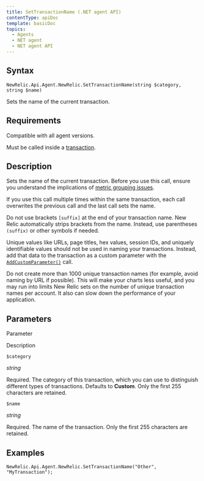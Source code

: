 ```yaml
---
title: SetTransactionName (.NET agent API)
contentType: apiDoc
template: basicDoc
topics:
  - Agents
  - NET agent
  - NET agent API
---
```


## Syntax

```
NewRelic.Api.Agent.NewRelic.SetTransactionName(string $category, string $name)
```

Sets the name of the current transaction.

## Requirements

Compatible with all agent versions.

Must be called inside a [transaction](/docs/accounts-partnerships/education/getting-started-new-relic/glossary#transaction).

## Description

Sets the name of the current transaction. Before you use this call, ensure you understand the implications of [metric grouping issues](/docs/agents/manage-apm-agents/troubleshooting/metric-grouping-issues).

If you use this call multiple times within the same transaction, each call overwrites the previous call and the last call sets the name.

<div className="callout-important">

Do not use brackets `[suffix]` at the end of your transaction name. New Relic automatically strips brackets from the name. Instead, use parentheses `(suffix)` or other symbols if needed.

</div>

Unique values like URLs, page titles, hex values, session IDs, and uniquely identifiable values should not be used in naming your transactions. Instead, add that data to the transaction as a custom parameter with the [`AddCustomParameter()`](https://docs.newrelic.com/docs/agents/net-agent/net-agent-api/add-custom-parameter) call.

<div className="callout-important">

Do not create more than 1000 unique transaction names (for example, avoid naming by URL if possible). This will make your charts less useful, and you may run into limits New Relic sets on the number of unique transaction names per account. It also can slow down the performance of your application.

</div>

## Parameters

Parameter

Description

`$category`

_string_

Required. The category of this transaction, which you can use to distinguish different types of transactions. Defaults to **Custom**. Only the first 255 characters are retained.

`$name`

_string_

Required. The name of the transaction. Only the first 255 characters are retained.

## Examples

```
NewRelic.Api.Agent.NewRelic.SetTransactionName("Other", "MyTransaction");
```